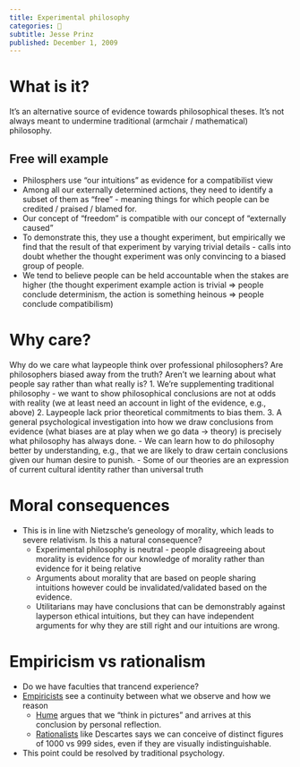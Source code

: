 ```yaml
---
title: Experimental philosophy
categories: 🔴
subtitle: Jesse Prinz
published: December 1, 2009
---
```

# What is it?
It's an alternative source of evidence towards philosophical theses. It's not 
always meant to undermine traditional (armchair / mathematical) philosophy.

## Free will example
- Philosphers use "our intuitions" as evidence for a compatibilist view
- Among all our externally determined actions, they need to identify a subset of 
  them as "free" - meaning things for which people can be credited / praised / 
  blamed for.
- Our concept of "freedom" is compatible with our concept of "externally caused"
- To demonstrate this, they use a thought experiment, but empirically we find 
  that the result of that experiment by varying trivial details - calls into 
  doubt whether the thought experiment was only convincing to a biased group of 
  people.
- We tend to believe people can be held accountable when the stakes are higher 
  (the thought experiment example action is trivial => people conclude 
  determinism, the action is something heinous => people conclude compatibilism)

# Why care?
Why do we care what laypeople think over professional philosophers? Are 
philosophers biased away from the truth? Aren't we learning about what people 
say rather than what really is?
  1. We're supplementing traditional philosophy - we want to show philosophical 
     conclusions are not at odds with reality (we at least need an account in 
     light of the evidence, e.g., above)
  2. Laypeople lack prior theoretical commitments to bias them.
  3. A general psychological investigation into how we draw conclusions from 
     evidence (what biases are at play when we go data -> theory) is precisely 
     what philosophy has always done.
    - We can learn how to do philosophy better by understanding, e.g., that we 
      are likely to draw certain conclusions given our human desire to punish.
    - Some of our theories are an expression of current cultural identity 
      rather than universal truth

# Moral consequences
- This is in line with Nietzsche's geneology of morality, which leads to severe 
  relativism. Is this a natural consequence?
  - Experimental philosophy is neutral - people disagreeing about morality is 
    evidence for our knowledge of morality rather than evidence for it being 
    relative
  - Arguments about morality that are based on people sharing intuitions however 
    could be invalidated/validated based on the evidence.
  - Utilitarians may have conclusions that can be demonstrably against layperson 
    ethical intuitions, but they can have independent arguments for why they are 
    still right and our intuitions are wrong.

# Empiricism vs rationalism
  - Do we have faculties that trancend experience?
  - [Empiricists](/docs/phil/definitions/empiricism.qmd) see a continuity 
    between what we observe and how we reason
    - [Hume](/docs/phil/people/hume/index.qmd) argues that we "think in 
      pictures" and arrives at this conclusion by 
      personal reflection.
    - [Rationalists](/docs/phil/definitions/rationalism.qmd) like Descartes 
      says we can conceive of distinct figures of 
      1000 vs 999 sides, even if they are visually indistinguishable.
  - This point could be resolved by traditional psychology.
